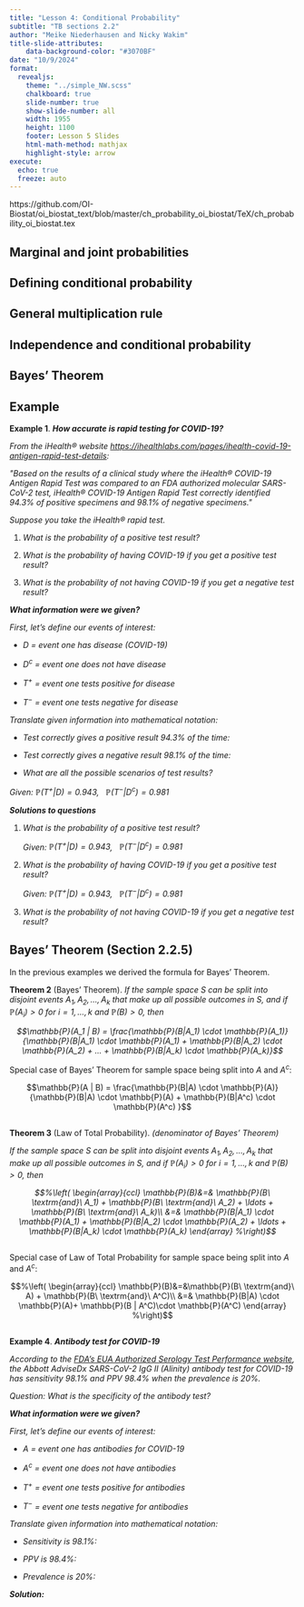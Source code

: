 ```yaml
---
title: "Lesson 4: Conditional Probability"
subtitle: "TB sections 2.2"
author: "Meike Niederhausen and Nicky Wakim"
title-slide-attributes:
    data-background-color: "#3070BF"
date: "10/9/2024"
format: 
  revealjs:
    theme: "../simple_NW.scss"
    chalkboard: true
    slide-number: true
    show-slide-number: all
    width: 1955
    height: 1100
    footer: Lesson 5 Slides
    html-math-method: mathjax
    highlight-style: arrow
execute:
  echo: true
  freeze: auto
---
```


https://github.com/OI-Biostat/oi_biostat_text/blob/master/ch_probability_oi_biostat/TeX/ch_probability_oi_biostat.tex

## Marginal and joint probabilities

## Defining conditional probability

## General multiplication rule

## Independence and conditional probability

## Bayes’ Theorem

## Example

::: example
**Example 1**. ***How accurate is rapid testing for COVID-19?** *

*From the iHealth® website
<https://ihealthlabs.com/pages/ihealth-covid-19-antigen-rapid-test-details>:*

*\"Based on the results of a clinical study where the iHealth® COVID-19
Antigen Rapid Test was compared to an FDA authorized molecular
SARS-CoV-2 test, iHealth® COVID-19 Antigen Rapid Test correctly
identified 94.3% of positive specimens and 98.1% of negative
specimens.\"*

*Suppose you take the iHealth® rapid test.*

1.  *What is the probability of a positive test result?*

2.  *What is the probability of having COVID-19 if you get a positive
    test result?*

3.  *What is the probability of not having COVID-19 if you get a
    negative test result?*

***What information were we given?***

*First, let's define our events of interest:*

-   *$D$ = event one has disease (COVID-19)*

-   *$D^c$ = event one does not have disease*

-   *$T^+$ = event one tests positive for disease*

-   *$T^-$ = event one tests negative for disease*

*Translate given information into mathematical notation:*

-   *Test correctly gives a positive result 94.3% of the time:*

-   *Test correctly gives a negative result 98.1% of the time:*

-   *What are all the possible scenarios of test results?*

*Given: $\mathbb{P}(T^+|D) = 0.943$, $\ \ \mathbb{P}(T^-|D^c) = 0.981$*

***Solutions to questions***

1.  *What is the probability of a positive test result?*

    *Given: $\mathbb{P}(T^+|D) = 0.943$,
    $\ \ \mathbb{P}(T^-|D^c) = 0.981$*

2.  *What is the probability of having COVID-19 if you get a positive
    test result?*

    *Given: $\mathbb{P}(T^+|D) = 0.943$,
    $\ \ \mathbb{P}(T^-|D^c) = 0.981$*

3.  *What is the probability of not having COVID-19 if you get a
    negative test result?*
:::


## Bayes' Theorem (Section 2.2.5)

In the previous examples we derived the formula for Bayes' Theorem.

::: theorem
**Theorem 2** (Bayes' Theorem). *If the sample space $S$ can be split
into disjoint events $A_1, A_2, ..., A_k$ that make up all possible
outcomes in $S$, and if $\mathbb{P}(A_i)>0$ for $i=1,\ldots, k$ and
$\mathbb{P}(B)>0$, then*

*$$\mathbb{P}(A_1 | B) = 
\frac{\mathbb{P}(B|A_1) \cdot \mathbb{P}(A_1)}
{\mathbb{P}(B|A_1) \cdot \mathbb{P}(A_1) + \mathbb{P}(B|A_2) \cdot \mathbb{P}(A_2) + ... + 
\mathbb{P}(B|A_k) \cdot \mathbb{P}(A_k)}$$*
:::

Special case of Bayes' Theorem for sample space being split into $A$ and
$A^c$:

$$\mathbb{P}(A | B) = 
\frac{\mathbb{P}(B|A) \cdot \mathbb{P}(A)}
{\mathbb{P}(B|A) \cdot \mathbb{P}(A) + \mathbb{P}(B|A^c) \cdot \mathbb{P}(A^c) }$$

##

::: theorem
**Theorem 3** (Law of Total Probability). *(denominator of Bayes'
Theorem)*

*If the sample space $S$ can be split into disjoint events
$A_1, A_2, ..., A_k$ that make up all possible outcomes in $S$, and if
$\mathbb{P}(A_i)>0$ for $i=1,\ldots, k$ and $\mathbb{P}(B)>0$, then*

*$$%\left(
\begin{array}{ccl}
\mathbb{P}(B)&=& \mathbb{P}(B\ \textrm{and}\ A_1) + \mathbb{P}(B\ \textrm{and}\ A_2) + \ldots + \mathbb{P}(B\ \textrm{and}\ A_k)\\
           &=& \mathbb{P}(B|A_1) \cdot \mathbb{P}(A_1) + \mathbb{P}(B|A_2) \cdot \mathbb{P}(A_2) + \ldots + \mathbb{P}(B|A_k) \cdot \mathbb{P}(A_k)
\end{array}
%\right)$$*
:::

##

Special case of Law of Total Probability for sample space being split
into $A$ and $A^c$:

$$%\left(
\begin{array}{ccl}
\mathbb{P}(B)&=&\mathbb{P}(B\ \textrm{and}\ A) + \mathbb{P}(B\ \textrm{and}\ A^C)\\
           &=& \mathbb{P}(B|A) \cdot \mathbb{P}(A)+ \mathbb{P}(B | A^C)\cdot \mathbb{P}(A^C)
\end{array}
%\right)$$

## 
::: example
**Example 4**. ***Antibody test for COVID-19***

*According to the [FDA's EUA Authorized Serology Test Performance
website](https://www.fda.gov/medical-devices/coronavirus-disease-2019-covid-19-emergency-use-authorizations-medical-devices/eua-authorized-serology-test-performance),
the Abbott AdviseDx SARS-CoV-2 IgG II (Alinity) antibody test for
COVID-19 has sensitivity 98.1% and PPV 98.4% when the prevalence is
20%.*

*Question: What is the specificity of the antibody test?*

***What information were we given?***

*First, let's define our events of interest:*

-   *$A$ = event one has antibodies for COVID-19*

-   *$A^c$ = event one does not have antibodies*

-   *$T^+$ = event one tests positive for antibodies*

-   *$T^-$ = event one tests negative for antibodies*

*Translate given information into mathematical notation:*

-   *Sensitivity is 98.1%:*

-   *PPV is 98.4%:*

-   *Prevalence is 20%:*

***Solution:***
:::
